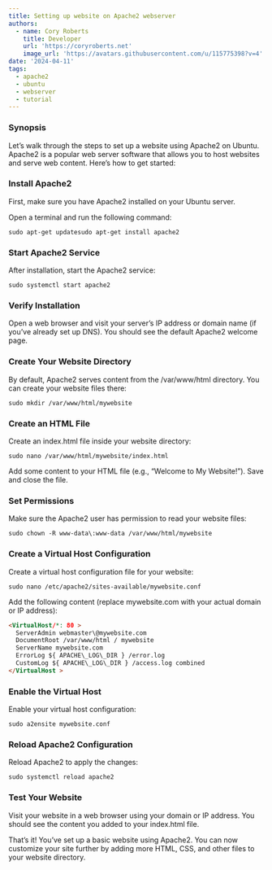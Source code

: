 ```yaml
---
title: Setting up website on Apache2 webserver
authors:
  - name: Cory Roberts
    title: Developer
    url: 'https://coryroberts.net'
    image_url: 'https://avatars.githubusercontent.com/u/115775398?v=4'
date: '2024-04-11'
tags:
  - apache2
  - ubuntu
  - webserver
  - tutorial
---
```



### Synopsis

Let’s walk through the steps to set up a website using Apache2 on Ubuntu. Apache2 is a popular web server software that allows you to host websites and serve web content. Here’s how to get started:

### Install Apache2

First, make sure you have Apache2 installed on your Ubuntu server.

Open a terminal and run the following command:

`sudo apt-get updatesudo apt-get install apache2`

### Start Apache2 Service

After installation, start the Apache2 service:

`sudo systemctl start apache2`

### Verify Installation

Open a web browser and visit your server’s IP address or domain name (if you’ve already set up DNS). You should see the default Apache2 welcome page.

### Create Your Website Directory

By default, Apache2 serves content from the /var/www/html directory. You can create your website files there:

`sudo mkdir /var/www/html/mywebsite`

### Create an HTML File

Create an index.html file inside your website directory:

`sudo nano /var/www/html/mywebsite/index.html`

Add some content to your HTML file (e.g., “Welcome to My Website!”). Save and close the file.

### &#x20;Set Permissions

Make sure the Apache2 user has permission to read your website files:

`sudo chown -R www-data\:www-data /var/www/html/mywebsite`

### &#x20;Create a Virtual Host Configuration

Create a virtual host configuration file for your website:

`sudo nano /etc/apache2/sites-available/mywebsite.conf`

Add the following content (replace mywebsite.com with your actual domain or IP address):

```html
<VirtualHost/*: 80 >
  ServerAdmin webmaster\@mywebsite.com
  DocumentRoot /var/www/html / mywebsite   
  ServerName mywebsite.com    
  ErrorLog ${ APACHE\_LOG\_DIR } /error.log    
  CustomLog ${ APACHE\_LOG\_DIR } /access.log combined
</VirtualHost >
```

### &#x20;Enable the Virtual Host

Enable your virtual host configuration:

`sudo a2ensite mywebsite.conf`

### &#x20;Reload Apache2 Configuration

Reload Apache2 to apply the changes:

`sudo systemctl reload apache2`

### &#x20;Test Your Website

Visit your website in a web browser using your domain or IP address. You should see the content you added to your index.html file.

That’s it! You’ve set up a basic website using Apache2. You can now customize your site further by adding more HTML, CSS, and other files to your website directory.
